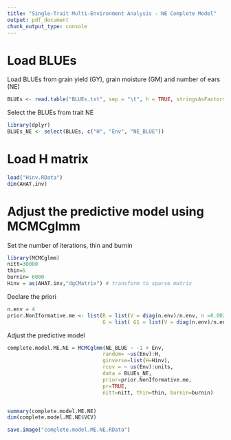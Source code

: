 ---
title: "Single-Trait Multi-Environment Analysis - NE Complete Model"
output: pdf_document
chunk_output_type: console
---
# Load BLUEs


Load BLUEs from grain yield (GY), grain moisture (GM) and number of ears (NE)

```{r eval=FALSE, message=FALSE}
BLUEs <- read.table("BLUEs.txt", sep = "\t", h = TRUE, stringsAsFactors = F)
```

Select the BLUEs from trait NE 

```{r eval=FALSE, message=FALSE}
library(dplyr)
BLUEs_NE <- select(BLUEs, c("H", "Env", "NE_BLUE"))
```


# Load H matrix

```{r eval=FALSE, message=FALSE}
load("Hinv.RData")
dim(AHAT.inv)
```


# Adjust the predictive model using MCMCglmm


Set the number of iterations, thin and burnin

```{r eval=FALSE, message=FALSE}
library(MCMCglmm)
nitt=30000
thin=5
burnin= 6000
Hinv = as(AHAT.inv,"dgCMatrix") # transform to sparse matrix
```

Declare the priori

```{r eval=FALSE, message=FALSE}
n.env = 4
prior.NonIformative.me <- list(R = list(V = diag(n.env)/n.env, n =0.002), 
                               G = list( G1 = list(V = diag(n.env)/n.env, n = 0.002)))
```


Adjust the predictive model 

```{r, eval=FALSE, message=FALSE}
complete.model.ME.NE = MCMCglmm(NE_BLUE ~ -1 + Env,
                               random= ~us(Env):H,
                               ginverse=list(H=Hinv),
                               rcov = ~ us(Env):units,
                               data = BLUEs_NE, 
                               prior=prior.NonIformative.me,
                               pr=TRUE,
                               nitt=nitt, thin=thin, burnin=burnin)


summary(complete.model.ME.NE) 
dim(complete.model.ME.NE$VCV) 

save.image("complete.model.ME.NE.RData")
  
```



